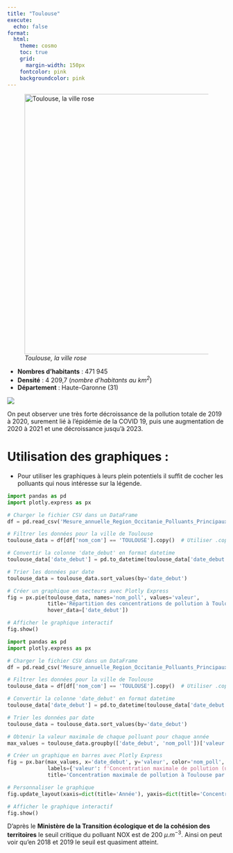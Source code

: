 ```yaml
---
title: "Toulouse"
execute:
  echo: false
format:
  html:
    theme: cosmo
    toc: true
    grid:
      margin-width: 150px
    fontcolor: pink
    backgroundcolor: pink
---
```



![*Toulouse, la ville rose*](toulouse.svg){width=600px}

* **Nombres d'habitants** : 471 945
* **Densité** : 4 209,7 (*nombre d'habitants au $km^2$*)
* **Département** : Haute-Garonne (31)

![](graph3.svg)

On peut observer une très forte décroissance de la pollution totale de 2019 à 2020, surement lié à l'épidémie de la COVID 19, puis une augmentation de 2020 à 2021 et une décroissance jusqu'à 2023. 

# Utilisation des graphiques :

* Pour utiliser les graphiques à leurs plein potentiels il suffit de cocher les polluants qui nous intéresse sur la légende. 
  

```python
import pandas as pd
import plotly.express as px

# Charger le fichier CSV dans un DataFrame
df = pd.read_csv('Mesure_annuelle_Region_Occitanie_Polluants_Principaux.csv')

# Filtrer les données pour la ville de Toulouse
toulouse_data = df[df['nom_com'] == 'TOULOUSE'].copy()  # Utiliser .copy() pour éviter le SettingWithCopyWarning

# Convertir la colonne 'date_debut' en format datetime
toulouse_data['date_debut'] = pd.to_datetime(toulouse_data['date_debut'])

# Trier les données par date
toulouse_data = toulouse_data.sort_values(by='date_debut')

# Créer un graphique en secteurs avec Plotly Express
fig = px.pie(toulouse_data, names='nom_poll', values='valeur',
             title='Répartition des concentrations de pollution à Toulouse par année',
             hover_data=['date_debut'])

# Afficher le graphique interactif
fig.show()

```

```python
import pandas as pd
import plotly.express as px

# Charger le fichier CSV dans un DataFrame
df = pd.read_csv('Mesure_annuelle_Region_Occitanie_Polluants_Principaux.csv')

# Filtrer les données pour la ville de Toulouse
toulouse_data = df[df['nom_com'] == 'TOULOUSE'].copy()  # Utiliser .copy() pour éviter le SettingWithCopyWarning

# Convertir la colonne 'date_debut' en format datetime
toulouse_data['date_debut'] = pd.to_datetime(toulouse_data['date_debut'])

# Trier les données par date
toulouse_data = toulouse_data.sort_values(by='date_debut')

# Obtenir la valeur maximale de chaque polluant pour chaque année
max_values = toulouse_data.groupby(['date_debut', 'nom_poll'])['valeur'].max().reset_index()

# Créer un graphique en barres avec Plotly Express
fig = px.bar(max_values, x='date_debut', y='valeur', color='nom_poll',
             labels={'valeur': f'Concentration maximale de pollution (ug.m-3)'},
             title='Concentration maximale de pollution à Toulouse par année')

# Personnaliser le graphique
fig.update_layout(xaxis=dict(title='Année'), yaxis=dict(title='Concentration maximale de pollution (ug.m-3)'))

# Afficher le graphique interactif
fig.show()

```

D'après le **Ministère de la Transition écologique et de la cohésion des territoires** le seuil critique du polluant NOX est de 200 $\mu.m^{-3}$. Ainsi on peut voir qu'en 2018 et 2019 le seuil est quasiment atteint. 
